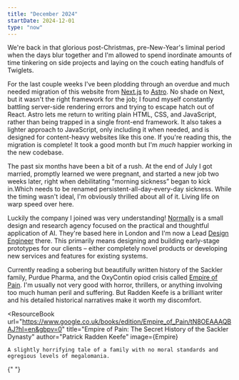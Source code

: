 ```yaml
---
title: "December 2024"
startDate: 2024-12-01
type: "now"
---
```



We're back in that glorious post-Christmas, pre-New-Year's liminal period when the days blur together and I'm allowed to spend inordinate amounts of time tinkering on side projects and laying on the couch eating handfuls of Twiglets.

For the last couple weeks I've been plodding through an overdue and much needed migration of this website from [Next.js](https://nextjs.org/) to [Astro](https://astro.build/). No shade on Next, but it wasn't the right framework for the job; I found myself constantly battling server-side rendering errors and trying to escape hatch out of React. Astro lets me return to writing plain HTML, CSS, and JavaScript, rather than being trapped in a single front-end framework. It also takes a lighter approach to JavaScript, only including it when needed, and is designed for content-heavy websites like this one. If you're reading this, the migration is complete! It took a good month but I'm _much_ happier working in the new codebase.

The past six months have been a bit of a rush. At the end of July I got married, promptly learned we were pregnant, and started a new job two weeks later, right when debilitating “morning sickness” began to kick in.<Footnote idName={1}>Which needs to be renamed persistent-all-day-every-day sickness.</Footnote> While the timing wasn't ideal, I'm obviously thrilled about all of it. Living life on warp speed over here.

Luckily the company I joined was very understanding! [Normally](https://normally.com/) is a small design and research agency focused on the practical and thoughtful application of AI. They're based here in London and I'm now a Lead [Design Engineer](/design-engineers) there. This primarily means designing and building early-stage prototypes for our clients – either completely novel products or developing new services and features for existing systems.

Currently reading a sobering but beautifully written history of the Sackler family, Purdue Pharma, and the OxyContin opiod crisis called [Empire of Pain](https://www.google.co.uk/books/edition/Empire_of_Pain/tN8OEAAAQBAJ?hl=en&gbpv=0). I'm usually not very good with horror, thrillers, or anything involving too much human peril and suffering. But Radden Keefe is a brilliant writer and his detailed historical narratives make it worth my discomfort.

<ResourceBook
	url="https://www.google.co.uk/books/edition/Empire_of_Pain/tN8OEAAAQBAJ?hl=en&gbpv=0"
	title="Empire of Pain: The Secret History of the Sackler Dynasty"
	author="Patrick Radden Keefe"
	image={Empire}
>
	A slightly horrifying tale of a family with no moral standards and egregious levels of megalomania.
</ResourceBook>{" "}
